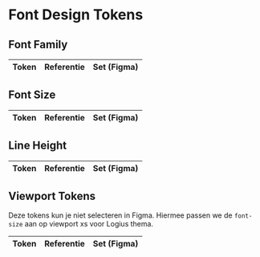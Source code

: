 
<Meta title="Design Tokens/Common/Typografie" />

# Font Design Tokens

## Font Family

<DesignTokenOverview>
  <table>
    <thead>
      <tr>
        <th>Token</th>
        <th>Referentie</th>
        <th>Set (Figma)</th>
      </tr>
    </thead>
    <tbody>
      <DesignTokenFontPreview token="lux.font-family.primary" reference="ro.font-family.primary" set="product" />
    </tbody>
  </table>

## Font Size

<table>
  <thead>
    <tr>
      <th>Token</th>
      <th>Referentie</th>
      <th>Set (Figma)</th>
    </tr>
  </thead>
  <tbody>
    <DesignTokenFontPreview
      token="lux.font-size.heading.level-1"
      reference="viewport.font-size.heading.level-1"
      set="product"
    />
    <DesignTokenFontPreview
      token="lux.font-size.heading.level-2"
      reference="viewport.font-size.heading.level-2"
      set="product"
    />
    <DesignTokenFontPreview
      token="lux.font-size.heading.level-3"
      reference="viewport.font-size.heading.level-3"
      set="product"
    />
    <DesignTokenFontPreview
      token="lux.font-size.heading.level-4"
      reference="viewport.font-size.heading.level-4"
      set="product"
    />
    <DesignTokenFontPreview token="lux.font-size.body.large" reference="viewport.font-size.body.large" set="product" />
    <DesignTokenFontPreview
      token="lux.font-size.body.default"
      reference="viewport.font-size.body.default"
      set="product"
    />
    <DesignTokenFontPreview token="lux.font-size.body.small" reference="viewport.font-size.body.small" set="product" />
  </tbody>
</table>

## Line Height

<table>
  <thead>
    <tr>
      <th>Token</th>
      <th>Referentie</th>
      <th>Set (Figma)</th>
    </tr>
  </thead>
  <tbody>
    <DesignTokenFontPreview
      token="lux.line-height.heading.level-1"
      reference="viewport.line-height.heading.level-1"
      set="product"
    />
    <DesignTokenFontPreview
      token="lux.line-height.heading.level-2"
      reference="viewport.line-height.heading.level-2"
      set="product"
    />
    <DesignTokenFontPreview
      token="lux.line-height.heading.level-3"
      reference="viewport.line-height.heading.level-3"
      set="product"
    />
    <DesignTokenFontPreview
      token="lux.line-height.heading.level-4"
      reference="viewport.line-height.heading.level-4"
      set="product"
    />
    <DesignTokenFontPreview
      token="lux.line-height.body.large"
      reference="viewport.line-height.body.large"
      set="product"
    />
    <DesignTokenFontPreview
      token="lux.line-height.body.default"
      reference="viewport.line-height.body.default"
      set="product"
    />
    <DesignTokenFontPreview
      token="lux.line-height.body.small"
      reference="viewport.line-height.body.small"
      set="product"
    />
  </tbody>
</table>

## Viewport Tokens

Deze tokens kun je niet selecteren in Figma. Hiermee passen we de `font-size` aan op viewport xs voor Logius thema.

  <table>
    <thead>
      <tr>
        <th>Token</th>
        <th>Referentie</th>
        <th>Set (Figma)</th>
      </tr>
    </thead>
    <tbody>
      <DesignTokenFontPreview token="viewport.font-size.heading.level-1" reference="lux.font-size.large-scale.xl" set="viewport" />
      <DesignTokenFontPreview token="viewport.font-size.heading.level-2" reference="lux.font-size.large-scale.lg" set="viewport" />
      <DesignTokenFontPreview token="viewport.font-size.heading.level-3" reference="lux.font-size.large-scale.md" set="viewport" />
      <DesignTokenFontPreview token="viewport.font-size.heading.level-4" reference="lux.font-size.large-scale.sm" set="viewport" />
      <DesignTokenFontPreview token="viewport.font-size.body.large" reference="lux.font-size.large-scale.md" set="viewport" />
      <DesignTokenFontPreview token="viewport.font-size.body.default" reference="lux.font-size.large-scale.sm" set="viewport" />
      <DesignTokenFontPreview token="viewport.font-size.body.small" reference="lux.font-size.large-scale.xs" set="viewport" />
      <DesignTokenFontPreview token="viewport.line-height.heading.level-1" reference="lux.line-height.large-scale.xl" set="viewport" />
      <DesignTokenFontPreview token="viewport.line-height.heading.level-2" reference="lux.line-height.large-scale.lg" set="viewport" />
      <DesignTokenFontPreview token="viewport.line-height.heading.level-3" reference="lux.line-height.large-scale.md" set="viewport" />
      <DesignTokenFontPreview token="viewport.line-height.heading.level-4" reference="lux.line-height.large-scale.sm" set="viewport" />
      <DesignTokenFontPreview token="viewport.line-height.body.large" reference="lux.line-height.large-scale.md" set="viewport" />
      <DesignTokenFontPreview token="viewport.line-height.body.default" reference="lux.line-height.large-scale.sm" set="viewport" />
      <DesignTokenFontPreview token="viewport.line-height.body.small" reference="lux.line-height.large-scale.xs" set="viewport" />
    </tbody>
  </table>
</DesignTokenOverview>
